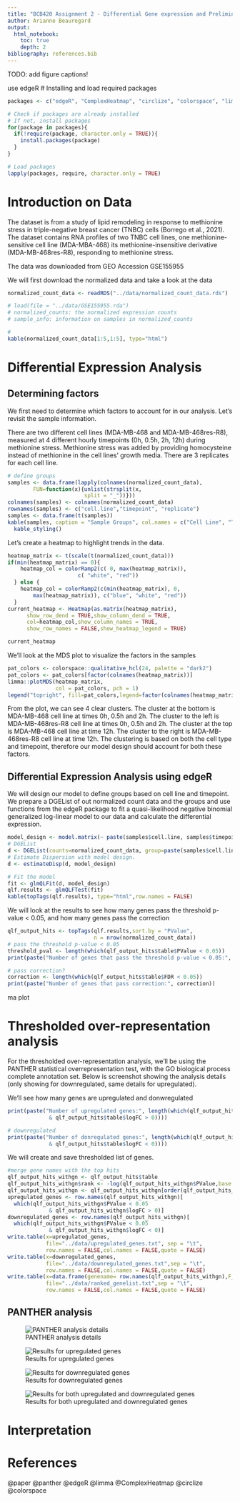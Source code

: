 ```yaml
---
title: "BCB420 Assignment 2 - Differential Gene expression and Preliminary ORA"
author: Arianne Beauregard
output: 
  html_notebook:
    toc: true
    depth: 2
bibliography: references.bib
---
```


TODO: add figure captions!

use edgeR
# Installing and load required packages
```r
packages <- c("edgeR", "ComplexHeatmap", "circlize", "colorspace", "limma")

# Check if packages are already installed
# If not, install packages
for(package in packages){
  if(!require(package, character.only = TRUE)){
    install.packages(package)
  }
}

# Load packages
lapply(packages, require, character.only = TRUE)
```


# Introduction on Data
The dataset is from a study of lipid remodeling in response to methionine stress in triple-negative breast cancer (TNBC) cells (Borrego et al., 2021). The dataset contains RNA profiles of two TNBC cell lines, one methionine-sensitive cell line (MDA-MBA-468) its methionine-insensitive derivative (MDA-MB-468res-R8), responding to methionine stress.

The data was downloaded from GEO Accession GSE155955

We will first download the normalized data and take a look at the data
```r
normalized_count_data <- readRDS("../data/normalized_count_data.rds")

# load(file = "../data/GSE155955.rda")
# normalized_counts: the normalized expression counts
# sample_info: information on samples in normalized_counts

# 
kable(normalized_count_data[1:5,1:5], type="html")
```


# Differential Expression Analysis
## Determining factors
We first need to determine which factors to account for in our analysis. Let's revisit the sample information. 

There are two different cell lines (MDA-MB-468 and MDA-MB-468res-R8), measured at 4 different hourly timepoints (0h, 0.5h, 2h, 12h) during methionine stress. Methionine stress was added by providing homocysteine instead of methionine in the cell lines' growth media. There are 3 replicates for each cell line. 
```r
# define groups
samples <- data.frame(lapply(colnames(normalized_count_data), 
        FUN=function(x){unlist(strsplit(x, 
                        split = "_"))}))
colnames(samples) <- colnames(normalized_count_data)
rownames(samples) <- c("cell.line","timepoint", "replicate")
samples <- data.frame(t(samples))
kable(samples, caption = "Sample Groups", col.names = c("Cell Line", "Timepoint (min)", "Replicate")) %>%
  kable_styling()
```



Let's create a heatmap to highlight trends in the data.
```r
heatmap_matrix <- t(scale(t(normalized_count_data)))
if(min(heatmap_matrix) == 0){
    heatmap_col = colorRamp2(c( 0, max(heatmap_matrix)), 
                      c( "white", "red"))
  } else {
    heatmap_col = colorRamp2(c(min(heatmap_matrix), 0,
        max(heatmap_matrix)), c("blue", "white", "red"))
  }
current_heatmap <- Heatmap(as.matrix(heatmap_matrix),
      show_row_dend = TRUE,show_column_dend = TRUE, 
      col=heatmap_col,show_column_names = TRUE, 
      show_row_names = FALSE,show_heatmap_legend = TRUE)

current_heatmap
```

We'll look at the MDS plot to visualize the factors in the samples
```r
pat_colors <- colorspace::qualitative_hcl(24, palette = "dark2")
pat_colors <- pat_colors[factor(colnames(heatmap_matrix))]
limma::plotMDS(heatmap_matrix,
               col = pat_colors, pch = 1)
legend("topright", fill=pat_colors,legend=factor(colnames(heatmap_matrix)), cex = 0.6, ncol = 4)
```
From the plot, we can see 4 clear clusters. The cluster at the bottom is MDA-MB-468 cell line at times 0h, 0.5h and 2h. The cluster to the left is MDA-MB-468res-R8 cell line at times 0h, 0.5h and 2h. The cluster at the top is MDA-MB-468 cell line at time 12h. The cluster to the right is MDA-MB-468res-R8 cell line at time 12h. The clustering is based on both the cell type and timepoint, therefore our model design should account for both these factors. 


## Differential Expression Analysis using edgeR
We will design our model to define groups based on cell line and timepoint. We prepare a DGEList of out normalized count data and the groups and use functions from the edgeR package to fit a quasi-likelihood negative binomial generalized log-linear model to our data and calculate the differential expression.
```r
model_design <- model.matrix(~ paste(samples$cell.line, samples$timepoint))
# DGEList 
d <- DGEList(counts=normalized_count_data, group=paste(samples$cell.line, samples$timepoint))
# Estimate Dispersion with model design.
d <- estimateDisp(d, model_design)

# Fit the model
fit <- glmQLFit(d, model_design)
qlf.results <- glmQLFTest(fit)
kable(topTags(qlf.results), type="html",row.names = FALSE)
```

We will look at the results to see how many genes pass the threshold p-value < 0.05, and how many genes pass the correction
```r
qlf_output_hits <- topTags(qlf.results,sort.by = "PValue",
                           n = nrow(normalized_count_data))
# pass the threshold p-value < 0.05
threshold_pval <- length(which(qlf_output_hits$table$PValue < 0.05))
print(paste("Number of genes that pass the threshold p-value < 0.05:", threshold_pval))

# pass correction?
correction <- length(which(qlf_output_hits$table$FDR < 0.05))
print(paste("Number of genes that pass correction:", correction))
```

ma plot



# Thresholded over-representation analysis
For the thresholded over-representation analysis, we'll be using the PANTHER statistical overrepresentation test, with the GO biological process complete annotation set. Below is screenshot showing the analysis details (only showing for downregulated, same details for upregulated).


We'll see how many genes are upregulated and donwregulated
```r
print(paste("Number of upregulated genes:", length(which(qlf_output_hits$table$PValue < 0.05 
             & qlf_output_hits$table$logFC > 0))))

# downregulated
print(paste("Number of donregulated genes:", length(which(qlf_output_hits$table$PValue < 0.05 
             & qlf_output_hits$table$logFC < 0))))
```


We will create and save thresholded list of genes.
```r
#merge gene names with the top hits
qlf_output_hits_withgn <- qlf_output_hits$table
qlf_output_hits_withgn$rank <- -log(qlf_output_hits_withgn$PValue,base =10) * sign(qlf_output_hits_withgn$logFC)
qlf_output_hits_withgn <- qlf_output_hits_withgn[order(qlf_output_hits_withgn$rank),]
upregulated_genes <- row.names(qlf_output_hits_withgn)[
  which(qlf_output_hits_withgn$PValue < 0.05 
             & qlf_output_hits_withgn$logFC > 0)]
downregulated_genes <- row.names(qlf_output_hits_withgn)[
  which(qlf_output_hits_withgn$PValue < 0.05 
             & qlf_output_hits_withgn$logFC < 0)]
write.table(x=upregulated_genes,
            file="../data/upregulated_genes.txt", sep = "\t",
            row.names = FALSE,col.names = FALSE,quote = FALSE)
write.table(x=downregulated_genes,
            file="../data/downregulated_genes.txt",sep = "\t",
            row.names = FALSE,col.names = FALSE,quote = FALSE)
write.table(x=data.frame(genename= row.names(qlf_output_hits_withgn),F_stat= qlf_output_hits_withgn$rank),
            file="../data/ranked_genelist.txt",sep = "\t",
            row.names = FALSE,col.names = FALSE,quote = FALSE)
```


## PANTHER analysis
![PANTHER analysis details](../images/panther_details.png)


![Results for upregulated genes](../images/upregulated.png)

![Results for downregulated genes](../images/downregulated.png)

![Results for both upregulated and downregulated genes](../images/both.png)


# Interpretation



# References
@paper
@panther
@edgeR
@limma
@ComplexHeatmap
@circlize
@colorspace

